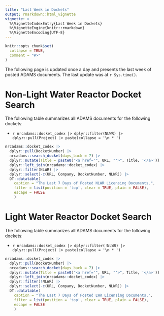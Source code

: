 ```yaml
---
title: "Last Week in Dockets"
output: rmarkdown::html_vignette
vignette: >
  %\VignetteIndexEntry{Last Week in Dockets}
  %\VignetteEngine{knitr::rmarkdown}
  %\VignetteEncoding{UTF-8}
---
```


```r
knitr::opts_chunk$set(
  collapse = TRUE,
  comment = "#>"
)
```

The following page is updated once a day and presents the last week of posted ADAMS documents. The last update was at `r Sys.time()`.

# Non-Light Water Reactor Docket Search

The following table summarizes all ADAMS documents for the following dockets: 

* `r nrcadams::docket_codex |> dplyr::filter(NLWR) |> dplyr::pull(Project) |> paste(collapse = '\n * ')`


```r
nrcadams::docket_codex |>
  dplyr::pull(DocketNumber) |>
  nrcadams::search_docket(days_back = 7) |>
  dplyr::mutate(Title = paste0("<a href='", URL, "'>", Title, '</a>')) |>
  dplyr::left_join(nrcadams::docket_codex) |>
  dplyr::filter(NLWR) |>
  dplyr::select(-c(URL, Company, DocketNumber, NLWR)) |>
  DT::datatable(
    caption = "The Last 7 Days of Posted NLWR Licensing Documents.",
    filter = list(position = 'top', clear = TRUE, plain = FALSE),
    escape = FALSE
    )
```



# Light Water Reactor Docket Search

The following table summarizes all ADAMS documents for the following dockets:

* `r nrcadams::docket_codex |> dplyr::filter(!NLWR) |> dplyr::pull(Project) |> paste(collapse = '\n * ')`


```r
nrcadams::docket_codex |>
  dplyr::pull(DocketNumber) |>
  nrcadams::search_docket(days_back = 7) |>
  dplyr::mutate(Title = paste0("<a href='", URL, "'>", Title, '</a>')) |>
  dplyr::left_join(nrcadams::docket_codex) |>
  dplyr::filter(!NLWR) |>
  dplyr::select(-c(URL, Company, DocketNumber, NLWR)) |>
  DT::datatable(
    caption = "The Last 7 Days of Posted LWR Licensing Documents.",
    filter = list(position = 'top', clear = TRUE, plain = FALSE),
    escape = FALSE
    )
```
